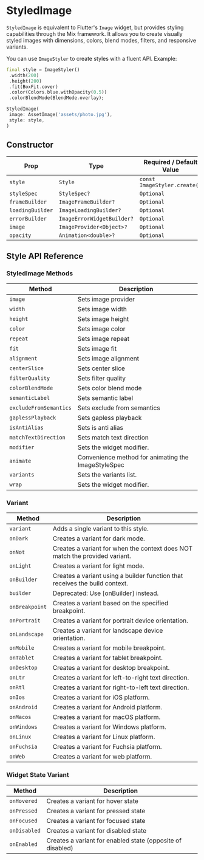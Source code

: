 # StyledImage

`StyledImage` is equivalent to Flutter's `Image` widget, but provides styling
capabilities through the Mix framework. It allows you to create visually styled
images with dimensions, colors, blend modes, filters, and responsive variants.

You can use `ImageStyler` to create styles with a fluent API. Example:

```dart
final style = ImageStyler()
 .width(200)
 .height(200)
 .fit(BoxFit.cover)
 .color(Colors.blue.withOpacity(0.5))
 .colorBlendMode(BlendMode.overlay);

StyledImage(
 image: AssetImage('assets/photo.jpg'),
 style: style,
)
```

## Constructor

| Prop  | Type         | Required / Default Value                |
|-------|--------------|------------------------------------------|
| `style` | `Style` | `const ImageStyler.create()` |
| `styleSpec` | `StyleSpec?` | `Optional` |
| `frameBuilder` | `ImageFrameBuilder?` | `Optional` |
| `loadingBuilder` | `ImageLoadingBuilder?` | `Optional` |
| `errorBuilder` | `ImageErrorWidgetBuilder?` | `Optional` |
| `image` | `ImageProvider<Object>?` | `Optional` |
| `opacity` | `Animation<double>?` | `Optional` |

## Style API Reference

### StyledImage Methods

| Method | Description |
|--------|-------------|
| `image` | Sets image provider |
| `width` | Sets image width |
| `height` | Sets image height |
| `color` | Sets image color |
| `repeat` | Sets image repeat |
| `fit` | Sets image fit |
| `alignment` | Sets image alignment |
| `centerSlice` | Sets center slice |
| `filterQuality` | Sets filter quality |
| `colorBlendMode` | Sets color blend mode |
| `semanticLabel` | Sets semantic label |
| `excludeFromSemantics` | Sets exclude from semantics |
| `gaplessPlayback` | Sets gapless playback |
| `isAntiAlias` | Sets is anti alias |
| `matchTextDirection` | Sets match text direction |
| `modifier` | Sets the widget modifier. |
| `animate` | Convenience method for animating the ImageStyleSpec |
| `variants` | Sets the variants list. |
| `wrap` | Sets the widget modifier. |

### Variant

| Method | Description |
|--------|-------------|
| `variant` | Adds a single variant to this style. |
| `onDark` | Creates a variant for dark mode. |
| `onNot` | Creates a variant for when the context does NOT match the provided variant. |
| `onLight` | Creates a variant for light mode. |
| `onBuilder` | Creates a variant using a builder function that receives the build context. |
| `builder` | Deprecated: Use [onBuilder] instead. |
| `onBreakpoint` | Creates a variant based on the specified breakpoint. |
| `onPortrait` | Creates a variant for portrait device orientation. |
| `onLandscape` | Creates a variant for landscape device orientation. |
| `onMobile` | Creates a variant for mobile breakpoint. |
| `onTablet` | Creates a variant for tablet breakpoint. |
| `onDesktop` | Creates a variant for desktop breakpoint. |
| `onLtr` | Creates a variant for left-to-right text direction. |
| `onRtl` | Creates a variant for right-to-left text direction. |
| `onIos` | Creates a variant for iOS platform. |
| `onAndroid` | Creates a variant for Android platform. |
| `onMacos` | Creates a variant for macOS platform. |
| `onWindows` | Creates a variant for Windows platform. |
| `onLinux` | Creates a variant for Linux platform. |
| `onFuchsia` | Creates a variant for Fuchsia platform. |
| `onWeb` | Creates a variant for web platform. |

### Widget State Variant

| Method | Description |
|--------|-------------|
| `onHovered` | Creates a variant for hover state |
| `onPressed` | Creates a variant for pressed state |
| `onFocused` | Creates a variant for focused state |
| `onDisabled` | Creates a variant for disabled state |
| `onEnabled` | Creates a variant for enabled state (opposite of disabled) |

